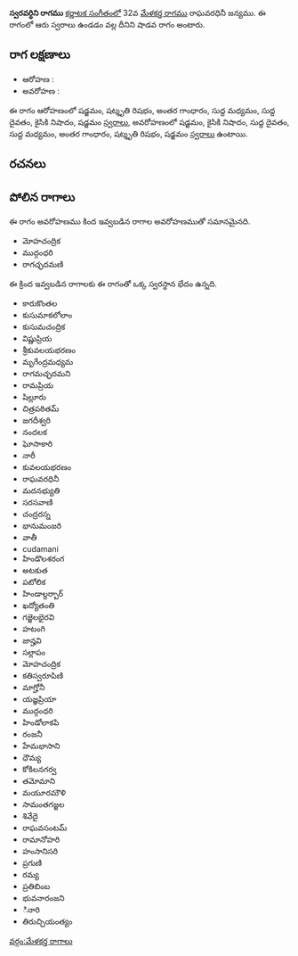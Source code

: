 {{Infobox ragam
	| name          	= స్వరవర్ధిని
	| synonym	    	= 
	| mela          	= 
	| chakra        	= 
	| janaka        	= 
	| type          	= శాడవ
	| arohanam      	= {{svaraC|S|R3|G3|M1|D1|N2|S'}} 
	| avarohanam    	= {{svaraC|S'|N2|D1|M1|G3|R3|S}}
	| jeeva         	=
	| chhaya        	=
	| nyasa         	=
	| vishesha      	= 
	| equivalent  		= 
}}
{{కర్ణాటక సంగీత రాగాలు}}
'''స్వరవర్ధిని రాగము''' [[కర్ణాటక సంగీతం]]లో 32వ [[మేళకర్త రాగము]] రాఘవరధినీ జన్యము.  ఈ రాగంలో ఆరు స్వరాలు ఉండడం వల్ల దీనిని షాడవ రాగం అంటారు.


==రాగ లక్షణాలు==


* ఆరోహణ : {{svaraC|S|R3|G3|M1|D1|N2|S'}} 
* అవరోహణ : {{svaraC|S'|N2|D1|M1|G3|R3|S}}

ఈ రాగం ఆరోహణంలో షడ్జమం, షట్శృతి రిషభం, అంతర గాంధారం, సుద్ద మధ్యమం, సుద్ద దైవతం, కైసికి నిషాదం, షడ్జమం [[స్వరాలు]], అవరోహణంలో షడ్జమం, కైసికి నిషాదం, సుద్ద దైవతం, సుద్ద మధ్యమం, అంతర గాంధారం, షట్శృతి రిషభం, షడ్జమం [[స్వరాలు]] ఉంటాయి.

==రచనలు==



==పోలిన రాగాలు==
ఈ రాగం అవరోహణము కింద ఇవ్వబడిన రాగాల అవరోహణముతో సమానమైనది.
* మోహచంద్రిక
* ముద్గంధరి
* రాగచ్ఛదమణి

ఈ క్రింద ఇవ్వబడిన రాగాలకు ఈ రాగంతో ఒక్క స్వరస్థాన భేదం ఉన్నది.
* కారుకొంతల
* కుసుమాకలోలాం
* కుసుమచంద్రిక
* విష్ణుప్రియ
* శ్రీకువలయభరణం
* మృగేంద్రమధ్యమ
* రాగమచ్ఛదమని
* రామప్రియ
* షిల్లూరు
* చిత్రపఠితమ్
* జగదీశ్వరి
* నందలక
* ఘోసాకారి
* నారీ
* కువలయభరణం
* రాఘవరధినీ
* మదనభ్యుతి
* సరసవాణి
* చంద్రరస్న
* భానుమంజరి
* వాతీ
* cudamani
* హిండొలశరంగ
* అటకుత
* పటోలిక
* హిండాల్దర్బార్
* ఖద్యోతంతి
* గజ్జెలభైరవి
* హటంగి
* జాన్హవి
* సల్లాపం
* మోహచంద్రిక
* కతిస్వరూపిణి
* మాగ్హోనీ
* యజ్ఞప్రియా
* ముద్గంధరి
* హిండోలాకపి
* రంజనీ
* హేమభాసాని
* ధౌమ్య
* కోకిలనగర్వ
* తమోమాని
* మయూరమౌళి
* సామంతగజ్జల
* శివేదై
* రాఘవసంటమ్
* రామానోహరి
* హంసానిసరి
* ప్రగుణి
* రమ్య
* ప్రతిబింబ
* భువనారంజని
* ినారి
* తిరుచ్చియంత్యం



[[వర్గం:మేళకర్త రాగాలు]]